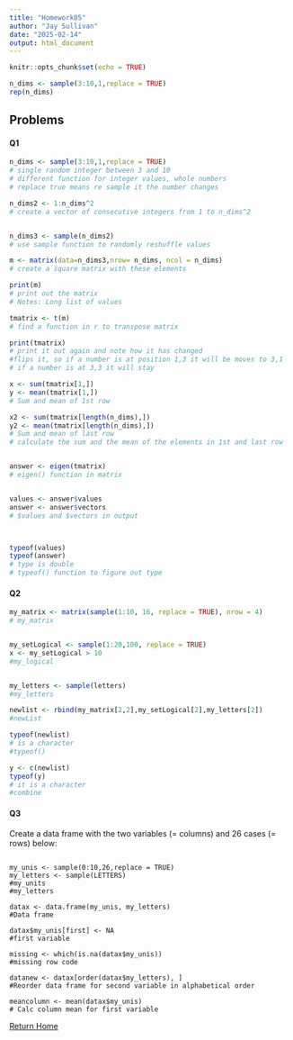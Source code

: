 ```yaml
---
title: "Homework05"
author: "Jay Sullivan"
date: "2025-02-14"
output: html_document
---
```


```r
knitr::opts_chunk$set(echo = TRUE)
```

```r
n_dims <- sample(3:10,1,replace = TRUE)
rep(n_dims)
```
## Problems
#### Q1
```r
n_dims <- sample(3:10,1,replace = TRUE)
# single random integer between 3 and 10
# different function for integer values, whole numbers
# replace true means re sample it the number changes

n_dims2 <- 1:n_dims^2
# create a vector of consecutive integers from 1 to n_dims^2


n_dims3 <- sample(n_dims2)
# use sample function to randomly reshuffle values

m <- matrix(data=n_dims3,nrow= n_dims, ncol = n_dims)
# create a square matrix with these elements

print(m)
# print out the matrix
# Notes: Long list of values

tmatrix <- t(m)
# find a function in r to transpose matrix

print(tmatrix)
# print it out again and note how it has changed
#flips it, so if a number is at position 1,3 it will be moves to 3,1
# if a number is at 3,3 it will stay

x <- sum(tmatrix[1,])
y <- mean(tmatrix[1,])
# Sum and mean of 1st row

x2 <- sum(tmatrix[length(n_dims),])
y2 <- mean(tmatrix[length(n_dims),])
# Sum and mean of last row
# calculate the sum and the mean of the elements in 1st and last row


answer <- eigen(tmatrix)
# eigen() function in matrix


values <- answer$values
answer <- answer$vectors
# $values and $vectors in output



typeof(values)
typeof(answer)
# type is double
# typeof() function to figure out type
```



#### Q2   
```r

my_matrix <- matrix(sample(1:10, 16, replace = TRUE), nrow = 4)
# my_matrix


my_setLogical <- sample(1:20,100, replace = TRUE)
x <- my_setLogical > 10
#my_logical


my_letters <- sample(letters)
#my_letters

newlist <- rbind(my_matrix[2,2],my_setLogical[2],my_letters[2])
#newList

typeof(newlist)
# is a character
#typeof()

y <- c(newlist)
typeof(y)
# it is a character
#combine
```


#### Q3   
####### Create a data frame with the two variables (= columns) and 26 cases (= rows) below:
```text

my_unis <- sample(0:10,26,replace = TRUE)
my_letters <- sample(LETTERS)
#my_units
#my_letters

datax <- data.frame(my_unis, my_letters)
#Data frame

datax$my_unis[first] <- NA
#first variable

missing <- which(is.na(datax$my_unis))
#missing row code

datanew <- datax[order(datax$my_letters), ]
#Reorder data frame for second variable in alphabetical order

meancolumn <- mean(datax$my_unis)
# Calc column mean for first variable
```    


[Return Home](index.html)

